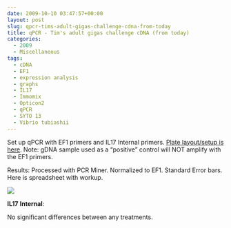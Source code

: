 ```yaml
---
date: 2009-10-10 03:47:57+00:00
layout: post
slug: qpcr-tims-adult-gigas-challenge-cdna-from-today
title: qPCR - Tim's adult gigas challenge cDNA (from today)
categories:
  - 2009
  - Miscellaneous
tags:
  - cDNA
  - EF1
  - expression analysis
  - graphs
  - IL17
  - Immomix
  - Opticon2
  - qPCR
  - SYTO 13
  - Vibrio tubiashii
---
```


Set up qPCR with EF1 primers and IL17 Internal primers. [Plate layout/setup is here](https://eagle.fish.washington.edu/Arabidopsis/Notebook%20Workup%20Files/20091009-03.jpg). Note: gDNA sample used as a "positive" control will NOT amplify with the EF1 primers.

Results: Processed with PCR Miner. Normalized to EF1. Standard Error bars. Here is spreadsheet with workup.

![](https://eagle.fish.washington.edu/Arabidopsis/20091009%20IL17%20Internal%20graph.jpg)

**IL17** **Internal**:

No significant differences between any treatments.
